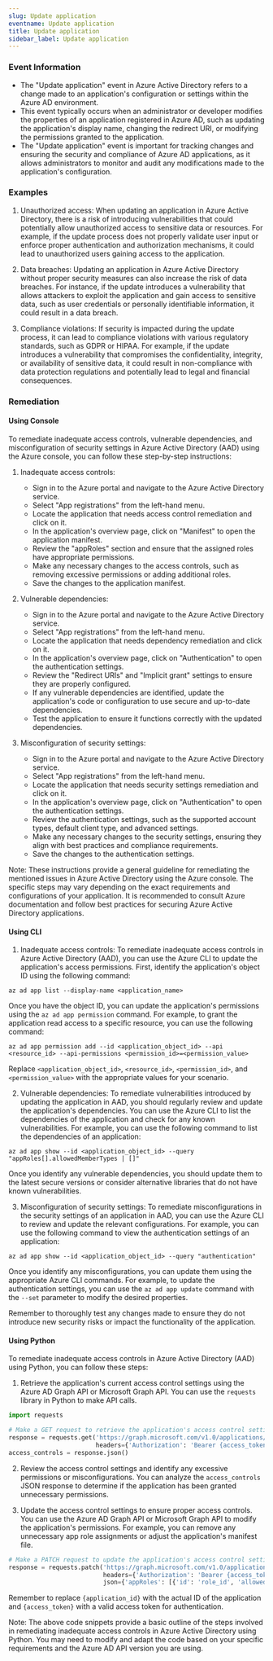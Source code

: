 ```yaml
--- 
slug: Update application
eventname: Update application
title: Update application
sidebar_label: Update application
---
```

                       
### Event Information

- The "Update application" event in Azure Active Directory refers to a change made to an application's configuration or settings within the Azure AD environment.
- This event typically occurs when an administrator or developer modifies the properties of an application registered in Azure AD, such as updating the application's display name, changing the redirect URI, or modifying the permissions granted to the application.
- The "Update application" event is important for tracking changes and ensuring the security and compliance of Azure AD applications, as it allows administrators to monitor and audit any modifications made to the application's configuration.


### Examples

1. Unauthorized access: When updating an application in Azure Active Directory, there is a risk of introducing vulnerabilities that could potentially allow unauthorized access to sensitive data or resources. For example, if the update process does not properly validate user input or enforce proper authentication and authorization mechanisms, it could lead to unauthorized users gaining access to the application.

2. Data breaches: Updating an application in Azure Active Directory without proper security measures can also increase the risk of data breaches. For instance, if the update introduces a vulnerability that allows attackers to exploit the application and gain access to sensitive data, such as user credentials or personally identifiable information, it could result in a data breach.

3. Compliance violations: If security is impacted during the update process, it can lead to compliance violations with various regulatory standards, such as GDPR or HIPAA. For example, if the update introduces a vulnerability that compromises the confidentiality, integrity, or availability of sensitive data, it could result in non-compliance with data protection regulations and potentially lead to legal and financial consequences.

### Remediation

#### Using Console

To remediate inadequate access controls, vulnerable dependencies, and misconfiguration of security settings in Azure Active Directory (AAD) using the Azure console, you can follow these step-by-step instructions:

1. Inadequate access controls:
   - Sign in to the Azure portal and navigate to the Azure Active Directory service.
   - Select "App registrations" from the left-hand menu.
   - Locate the application that needs access control remediation and click on it.
   - In the application's overview page, click on "Manifest" to open the application manifest.
   - Review the "appRoles" section and ensure that the assigned roles have appropriate permissions.
   - Make any necessary changes to the access controls, such as removing excessive permissions or adding additional roles.
   - Save the changes to the application manifest.

2. Vulnerable dependencies:
   - Sign in to the Azure portal and navigate to the Azure Active Directory service.
   - Select "App registrations" from the left-hand menu.
   - Locate the application that needs dependency remediation and click on it.
   - In the application's overview page, click on "Authentication" to open the authentication settings.
   - Review the "Redirect URIs" and "Implicit grant" settings to ensure they are properly configured.
   - If any vulnerable dependencies are identified, update the application's code or configuration to use secure and up-to-date dependencies.
   - Test the application to ensure it functions correctly with the updated dependencies.

3. Misconfiguration of security settings:
   - Sign in to the Azure portal and navigate to the Azure Active Directory service.
   - Select "App registrations" from the left-hand menu.
   - Locate the application that needs security settings remediation and click on it.
   - In the application's overview page, click on "Authentication" to open the authentication settings.
   - Review the authentication settings, such as the supported account types, default client type, and advanced settings.
   - Make any necessary changes to the security settings, ensuring they align with best practices and compliance requirements.
   - Save the changes to the authentication settings.

Note: These instructions provide a general guideline for remediating the mentioned issues in Azure Active Directory using the Azure console. The specific steps may vary depending on the exact requirements and configurations of your application. It is recommended to consult Azure documentation and follow best practices for securing Azure Active Directory applications.

#### Using CLI

1. Inadequate access controls: To remediate inadequate access controls in Azure Active Directory (AAD), you can use the Azure CLI to update the application's access permissions. First, identify the application's object ID using the following command:

```
az ad app list --display-name <application_name>
```

Once you have the object ID, you can update the application's permissions using the `az ad app permission` command. For example, to grant the application read access to a specific resource, you can use the following command:

```
az ad app permission add --id <application_object_id> --api <resource_id> --api-permissions <permission_id>=<permission_value>
```

Replace `<application_object_id>`, `<resource_id>`, `<permission_id>`, and `<permission_value>` with the appropriate values for your scenario.

2. Vulnerable dependencies: To remediate vulnerabilities introduced by updating the application in AAD, you should regularly review and update the application's dependencies. You can use the Azure CLI to list the dependencies of the application and check for any known vulnerabilities. For example, you can use the following command to list the dependencies of an application:

```
az ad app show --id <application_object_id> --query "appRoles[].allowedMemberTypes | []"
```

Once you identify any vulnerable dependencies, you should update them to the latest secure versions or consider alternative libraries that do not have known vulnerabilities.

3. Misconfiguration of security settings: To remediate misconfigurations in the security settings of an application in AAD, you can use the Azure CLI to review and update the relevant configurations. For example, you can use the following command to view the authentication settings of an application:

```
az ad app show --id <application_object_id> --query "authentication"
```

Once you identify any misconfigurations, you can update them using the appropriate Azure CLI commands. For example, to update the authentication settings, you can use the `az ad app update` command with the `--set` parameter to modify the desired properties.

Remember to thoroughly test any changes made to ensure they do not introduce new security risks or impact the functionality of the application.

#### Using Python

To remediate inadequate access controls in Azure Active Directory (AAD) using Python, you can follow these steps:

1. Retrieve the application's current access control settings using the Azure AD Graph API or Microsoft Graph API. You can use the `requests` library in Python to make API calls.

```python
import requests

# Make a GET request to retrieve the application's access control settings
response = requests.get('https://graph.microsoft.com/v1.0/applications/{application_id}/appRoleAssignments',
                        headers={'Authorization': 'Bearer {access_token}'})
access_controls = response.json()
```

2. Review the access control settings and identify any excessive permissions or misconfigurations. You can analyze the `access_controls` JSON response to determine if the application has been granted unnecessary permissions.

3. Update the access control settings to ensure proper access controls. You can use the Azure AD Graph API or Microsoft Graph API to modify the application's permissions. For example, you can remove any unnecessary app role assignments or adjust the application's manifest file.

```python
# Make a PATCH request to update the application's access control settings
response = requests.patch('https://graph.microsoft.com/v1.0/applications/{application_id}',
                          headers={'Authorization': 'Bearer {access_token}'},
                          json={'appRoles': [{'id': 'role_id', 'allowedMemberTypes': ['User']}])
```

Remember to replace `{application_id}` with the actual ID of the application and `{access_token}` with a valid access token for authentication.

Note: The above code snippets provide a basic outline of the steps involved in remediating inadequate access controls in Azure Active Directory using Python. You may need to modify and adapt the code based on your specific requirements and the Azure AD API version you are using.


 